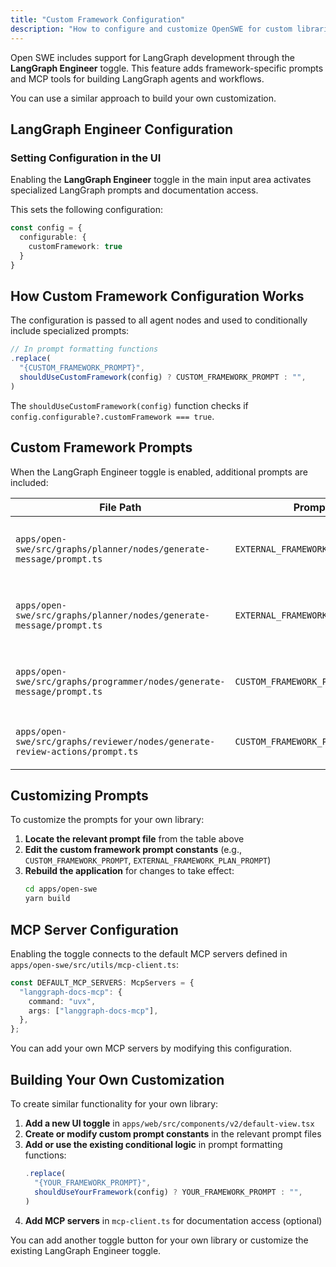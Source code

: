```yaml
---
title: "Custom Framework Configuration"
description: "How to configure and customize OpenSWE for custom libraries"
---
```


Open SWE includes support for LangGraph development through the **LangGraph Engineer** toggle. This feature adds framework-specific prompts and MCP tools for building LangGraph agents and workflows.

You can use a similar approach to build your own customization.

## LangGraph Engineer Configuration

### Setting Configuration in the UI

Enabling the **LangGraph Engineer** toggle in the main input area activates specialized LangGraph prompts and documentation access.

This sets the following configuration:

```typescript
const config = {
  configurable: {
    customFramework: true
  }
}
```

## How Custom Framework Configuration Works

The configuration is passed to all agent nodes and used to conditionally include specialized prompts:

```typescript
// In prompt formatting functions
.replace(
  "{CUSTOM_FRAMEWORK_PROMPT}",
  shouldUseCustomFramework(config) ? CUSTOM_FRAMEWORK_PROMPT : "",
)
```

The `shouldUseCustomFramework(config)` function checks if `config.configurable?.customFramework === true`.

## Custom Framework Prompts

When the LangGraph Engineer toggle is enabled, additional prompts are included:

| File Path | Prompt Constant | Description |
|-----------|-----------------|-------------|
| `apps/open-swe/src/graphs/planner/nodes/generate-message/prompt.ts` | `EXTERNAL_FRAMEWORK_DOCUMENTATION_PROMPT` | Adds LangGraph documentation access instructions |
| `apps/open-swe/src/graphs/planner/nodes/generate-message/prompt.ts` | `EXTERNAL_FRAMEWORK_PLAN_PROMPT` | Provides LangGraph-specific planning requirements |
| `apps/open-swe/src/graphs/programmer/nodes/generate-message/prompt.ts` | `CUSTOM_FRAMEWORK_PROMPT` | Comprehensive LangGraph implementation patterns and best practices |
| `apps/open-swe/src/graphs/reviewer/nodes/generate-review-actions/prompt.ts` | `CUSTOM_FRAMEWORK_PROMPT` | LangGraph validation and testing requirements |

## Customizing Prompts

To customize the prompts for your own library:

1. **Locate the relevant prompt file** from the table above
2. **Edit the custom framework prompt constants** (e.g., `CUSTOM_FRAMEWORK_PROMPT`, `EXTERNAL_FRAMEWORK_PLAN_PROMPT`)
3. **Rebuild the application** for changes to take effect:
   ```bash
   cd apps/open-swe
   yarn build
   ```

## MCP Server Configuration

Enabling the toggle connects to the default MCP servers defined in `apps/open-swe/src/utils/mcp-client.ts`:

```typescript
const DEFAULT_MCP_SERVERS: McpServers = {
  "langgraph-docs-mcp": {
    command: "uvx",
    args: ["langgraph-docs-mcp"],
  },
};
```

You can add your own MCP servers by modifying this configuration.

## Building Your Own Customization

To create similar functionality for your own library:

1. **Add a new UI toggle** in `apps/web/src/components/v2/default-view.tsx`
2. **Create or modify custom prompt constants** in the relevant prompt files
3. **Add or use the existing conditional logic** in prompt formatting functions:
   ```typescript
   .replace(
     "{YOUR_FRAMEWORK_PROMPT}",
     shouldUseYourFramework(config) ? YOUR_FRAMEWORK_PROMPT : "",
   )
   ```
4. **Add MCP servers** in `mcp-client.ts` for documentation access (optional)

<Note>
  You can add another toggle button for your own library or customize the existing LangGraph Engineer toggle.
</Note>
